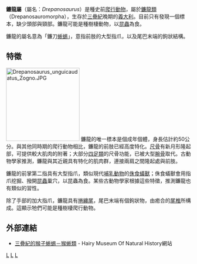 {{Automatic Taxobox
| taxon = Drepanosaurus
| authority = [[Giovanni_Pinna|Pinna]], 1979
| fossil_range = {{fossil_range|晚三叠世}}
| image = Drepanosaurus BW.jpg
| type_species = '''尾鉤鐮龍<br>''Drepanosaurus unguicaudatus'''''
| type_species_authority = Pinna, 1979 
}}

'''鐮龍屬'''（屬名：''Drepanosaurus''）是種史前[[爬行動物|爬行動物]]，屬於[[鐮龍類|鐮龍類]]（Drepanosauromorpha），生存於[[三疊紀|三疊紀]]晚期的[[義大利|義大利]]。目前只有發現一個標本，缺少頭部與頸部。鐮龍可能是種樹棲動物，以[[昆蟲|昆蟲]]為食。

鐮龍的屬名意為「鐮刀[[蜥蜴|蜥蜴]]」，意指前肢的大型指爪，以及尾巴末端的鉤狀結構。

==特徵==
[[Image:Drepanosaurus_unguicaudatus_Zogno.JPG|200px]]
鐮龍的唯一標本是個成年個體，身長估計約50公分。與其他同時期的爬行動物相比，鐮龍的前肢已經高度特化。[[尺骨|尺骨]]有新月形隆起部，可提供較大肌肉的附著；大部分[[四足類|四足類]]的尺骨功能，已被大型[[腕骨|腕骨]]取代。古動物學家推測，鐮龍與其近親具有特化的肌肉群，連接兩肩之間隆起處與前肢。

鐮龍的前掌第二指具有大型指爪，類似現代[[哺乳動物|哺乳動物]]的[[侏食蟻獸|侏食蟻獸]]；侏食蟻獸會用指爪挖掘、撥開[[昆蟲|昆蟲]]巢穴，以昆蟲為食。某些古動物學家根據這些特徵，推測鐮龍也有類似的習性。

除了手部的加大指爪，鐮龍具有[[捲纏尾|捲纏尾]]，尾巴末端有個鉤狀物，由癒合的[[尾椎|尾椎]]所構成。這顯示牠們可能是種樹棲爬行動物。

==外部連結==
*{{en}}[https://web.archive.org/web/20070805153409/http://hmnh.org/galleries/monkeylizards/ 三疊紀的猴子蜥蜴－猴蜥類] - Hairy Museum Of Natural History網站
{{Taxonbar}}
[[Category:鳥首龍目|L]]
[[Category:三疊紀爬行動物|L]]
[[Category:_1979年描述的分类群|L]]
{{paleo-reptile-stub}}
